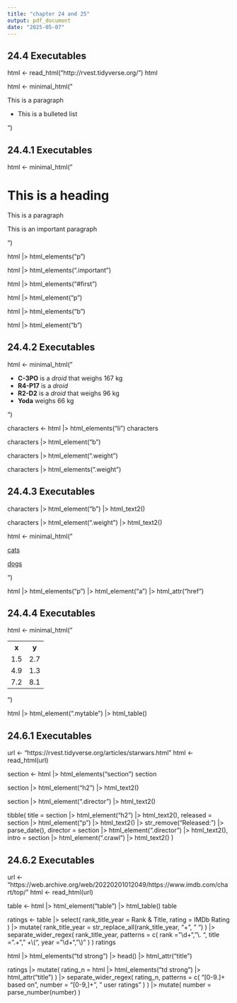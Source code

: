 ---
title: "chapter 24 and 25"
output: pdf_document
date: "2025-05-07"
---

## 24.4 Executables

html <- read_html("http://rvest.tidyverse.org/")
html

html <- minimal_html("
  <p>This is a paragraph</p>
  <ul>
    <li>This is a bulleted list</li>
  </ul>
")

## 24.4.1 Executables

html <- minimal_html("
  <h1>This is a heading</h1>
  <p id='first'>This is a paragraph</p>
  <p class='important'>This is an important paragraph</p>
")

html |> html_elements("p")

html |> html_elements(".important")

html |> html_elements("#first")

html |> html_element("p")

html |> html_elements("b")

html |> html_element("b")

## 24.4.2 Executables

html <- minimal_html("
  <ul>
    <li><b>C-3PO</b> is a <i>droid</i> that weighs <span class='weight'>167 kg</span></li>
    <li><b>R4-P17</b> is a <i>droid</i></li>
    <li><b>R2-D2</b> is a <i>droid</i> that weighs <span class='weight'>96 kg</span></li>
    <li><b>Yoda</b> weighs <span class='weight'>66 kg</span></li>
  </ul>
  ")

characters <- html |> html_elements("li")
characters

characters |> html_element("b")

characters |> html_element(".weight")

characters |> html_elements(".weight")

## 24.4.3 Executables

characters |> 
  html_element("b") |> 
  html_text2()

characters |> 
  html_element(".weight") |> 
  html_text2()

html <- minimal_html("
  <p><a href='https://en.wikipedia.org/wiki/Cat'>cats</a></p>
  <p><a href='https://en.wikipedia.org/wiki/Dog'>dogs</a></p>
")

html |> 
  html_elements("p") |> 
  html_element("a") |> 
  html_attr("href")

## 24.4.4 Executables

html <- minimal_html("
  <table class='mytable'>
    <tr><th>x</th>   <th>y</th></tr>
    <tr><td>1.5</td> <td>2.7</td></tr>
    <tr><td>4.9</td> <td>1.3</td></tr>
    <tr><td>7.2</td> <td>8.1</td></tr>
  </table>
  ")

html |> 
  html_element(".mytable") |> 
  html_table()

## 24.6.1 Executables

url <- "https://rvest.tidyverse.org/articles/starwars.html"
html <- read_html(url)

section <- html |> html_elements("section")
section

section |> html_element("h2") |> html_text2()

section |> html_element(".director") |> html_text2()

tibble(
  title = section |> 
    html_element("h2") |> 
    html_text2(),
  released = section |> 
    html_element("p") |> 
    html_text2() |> 
    str_remove("Released: ") |> 
    parse_date(),
  director = section |> 
    html_element(".director") |> 
    html_text2(),
  intro = section |> 
    html_element(".crawl") |> 
    html_text2()
)

## 24.6.2 Executables

url <- "https://web.archive.org/web/20220201012049/https://www.imdb.com/chart/top/"
html <- read_html(url)

table <- html |> 
  html_element("table") |> 
  html_table()
table

ratings <- table |>
  select(
    rank_title_year = Rank & Title,
    rating = IMDb Rating
  ) |> 
  mutate(
    rank_title_year = str_replace_all(rank_title_year, "\n +", " ")
  ) |> 
  separate_wider_regex(
    rank_title_year,
    patterns = c(
      rank = "\\d+", "\\. ",
      title = ".+", " +\\(",
      year = "\\d+", "\\)"
    )
  )
ratings

html |> 
  html_elements("td strong") |> 
  head() |> 
  html_attr("title")

ratings |>
  mutate(
    rating_n = html |> html_elements("td strong") |> html_attr("title")
  ) |> 
  separate_wider_regex(
    rating_n,
    patterns = c(
      "[0-9.]+ based on ",
      number = "[0-9,]+",
      " user ratings"
    )
  ) |> 
  mutate(
    number = parse_number(number)
  )